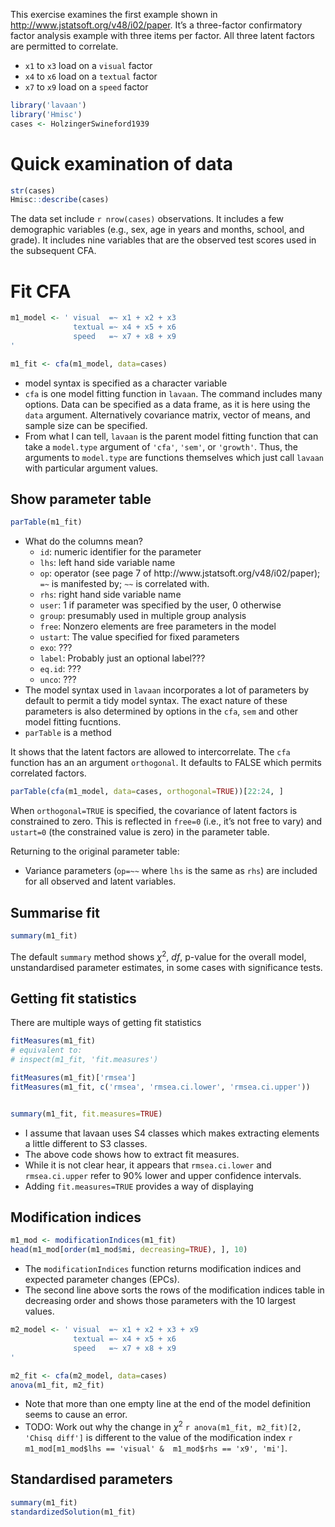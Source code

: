 This exercise examines the first example shown in 
<http://www.jstatsoft.org/v48/i02/paper>.
It's a three-factor confirmatory factor analysis example with three items per factor.
All three latent factors are permitted to correlate.

* `x1` to `x3` load on a `visual` factor
* `x4` to `x6` load on a `textual` factor
* `x7` to `x9` load on a `speed` factor

```r
library('lavaan')
library('Hmisc')
cases <- HolzingerSwineford1939
```

# Quick examination of data

```r
str(cases)
Hmisc::describe(cases)
```

The data set include `r nrow(cases)` observations. It includes a few demographic variables (e.g., sex, age in years and months, school, and grade). It includes nine variables  that are the observed test scores used in the subsequent CFA.

# Fit CFA
```r
m1_model <- ' visual  =~ x1 + x2 + x3
              textual =~ x4 + x5 + x6
              speed   =~ x7 + x8 + x9
'

m1_fit <- cfa(m1_model, data=cases)

```

* model syntax is specified as a character variable
* `cfa` is one model fitting function in `lavaan`. The command includes many options. Data can be specified as a data frame, as it is here using the `data` argument. Alternatively covariance matrix, vector of means, and sample size can be specified.
* From what I can tell, `lavaan` is the parent model fitting function that can take a `model.type` argument of `'cfa'`, `'sem'`, or `'growth'`. Thus, the arguments to `model.type` are functions themselves which just call `lavaan` with particular argument values.

## Show parameter table
```r
parTable(m1_fit)
```

* What do the columns mean?
    * `id`: numeric identifier for the parameter
    * `lhs`: left hand side variable name
    * `op`: operator (see page 7 of http://www.jstatsoft.org/v48/i02/paper); `=~` 
    is manifested by; `~~` is correlated with.
    * `rhs`: right hand side variable name
    * `user`: 1 if parameter was specified by the user, 0 otherwise
    * `group`: presumably used in multiple group analysis
    * `free`: Nonzero elements are free parameters in the model
    * `ustart`: The value specified for fixed parameters
    * `exo`: ???
    * `label`: Probably just an optional label???
    * `eq.id`: ??? 
    * `unco`: ???


* The model syntax used in `lavaan` incorporates a lot of parameters by default to permit a tidy model syntax. The exact nature of these parameters is also determined by options in the `cfa`, `sem` and other model fitting fucntions.
* `parTable` is a method

It shows that the latent factors are allowed to intercorrelate. The `cfa` function has an an argument `orthogonal`. It defaults to FALSE which permits correlated factors.

```r
parTable(cfa(m1_model, data=cases, orthogonal=TRUE))[22:24, ]
```
When `orthogonal=TRUE` is specified, the covariance of latent factors is constrained to zero. This is reflected in `free=0` (i.e., it's not free to vary) and `ustart=0` (the constrained value is zero) in the parameter table.

Returning to the original parameter table:

* Variance parameters (`op=~~` where `lhs` is the same as `rhs`) are included for all observed and latent variables.

## Summarise fit
```r
summary(m1_fit)
```

The default `summary` method shows $\chi^2$, $df$, p-value for the overall model, unstandardised parameter estimates, in some cases with significance tests.


## Getting fit statistics
There are multiple ways of getting fit statistics

```r
fitMeasures(m1_fit)
# equivalent to:
# inspect(m1_fit, 'fit.measures')

fitMeasures(m1_fit)['rmsea']
fitMeasures(m1_fit, c('rmsea', 'rmsea.ci.lower', 'rmsea.ci.upper'))


summary(m1_fit, fit.measures=TRUE)
```


* I assume that lavaan uses S4 classes which makes extracting elements a little different to S3 classes.
* The above code shows how to extract fit measures.
* While it is not clear hear, it appears that `rmsea.ci.lower` and `rmsea.ci.upper` refer to 90% lower and upper confidence intervals.
* Adding `fit.measures=TRUE` provides a way of displaying 


## Modification indices
```r
m1_mod <- modificationIndices(m1_fit)
head(m1_mod[order(m1_mod$mi, decreasing=TRUE), ], 10)
```

* The `modificationIndices` function returns modification indices and expected parameter changes (EPCs). 
* The second line above sorts the rows of the modification indices table in decreasing order and shows those parameters with the 10 largest values.

```r
m2_model <- ' visual  =~ x1 + x2 + x3 + x9
              textual =~ x4 + x5 + x6
              speed   =~ x7 + x8 + x9
'

m2_fit <- cfa(m2_model, data=cases)
anova(m1_fit, m2_fit)
```

* Note that more than one empty line at the end of the model definition seems to cause an error.
* TODO: Work out why the change in $\chi^2$ 
`r anova(m1_fit, m2_fit)[2, 'Chisq diff']`
is different to the value of the modification index
`r m1_mod[m1_mod$lhs == 'visual' &  m1_mod$rhs == 'x9', 'mi']`.

## Standardised parameters
```r
summary(m1_fit)
standardizedSolution(m1_fit)
```




